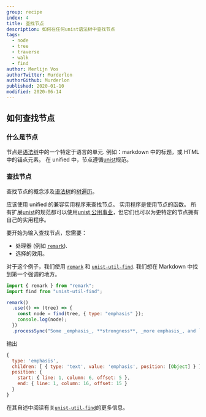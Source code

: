```yaml
---
group: recipe
index: 4
title: 查找节点
description: 如何在任何unist语法树中查找节点
tags:
  - node
  - tree
  - traverse
  - walk
  - find
author: Merlijn Vos
authorTwitter: Murderlon
authorGithub: Murderlon
published: 2020-01-10
modified: 2020-06-14
---
```


## 如何查找节点

### 什么是节点

节点是[语法树][syntax-tree]中的一个特定于语言的单元.
例如：markdown 中的标题，或 HTML 中的锚点元素。
在 unified 中，节点遵循[unist][]规范。

### 查找节点

查找节点的概念涉及[语法树][tree-traversal]的[树遍历][syntax-tree]。

应该使用 unified 的兼容实用程序来查找节点。
实用程序是使用节点的函数。
所有扩展[unist][]的规范都可以使用[unist 公用事业][unist-utils]，但它们也可以为更特定的节点拥有自己的实用程序。

要开始为输入查找节点，您需要：

- 处理器 (例如 [`remark`][remark]).
- 选择的效用。

对于这个例子，我们使用 [`remark`][remark] 和 [`unist-util-find`][unist-util-find].
我们想在 Markdown 中找到第一个强调的地方。

```js
import { remark } from "remark";
import find from "unist-util-find";

remark()
  .use(() => (tree) => {
    const node = find(tree, { type: "emphasis" });
    console.log(node);
  })
  .processSync("Some _emphasis_, **strongness**, _more emphasis_, and `code`.");
```

输出

```js
{
  type: 'emphasis',
  children: [ { type: 'text', value: 'emphasis', position: [Object] } ],
  position: {
    start: { line: 1, column: 6, offset: 5 },
    end: { line: 1, column: 16, offset: 15 }
  }
}
```

在其自述中阅读有关[`unist-util-find`][unist-util-find]的更多信息。

[tree-traversal]: /learn/recipe/tree-traversal/
[syntax-tree]: /learn/guide/introduction-to-syntax-trees/
[unist]: https://github.com/syntax-tree/unist
[unist-utils]: https://github.com/syntax-tree/unist#list-of-utilities
[remark]: https://github.com/remarkjs/remark
[unist-util-find]: https://github.com/blahah/unist-util-find
